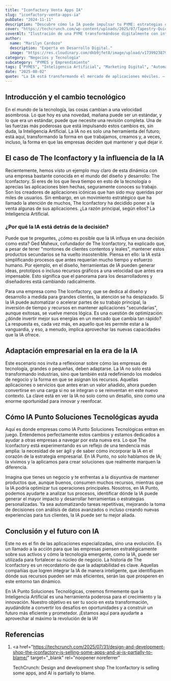 ```yaml
---
title: "Iconfactory Venta Apps IA"
slug: "iconfactory-venta-apps-ia"
pubDate: "2024-11-11"
description: "Descubre cómo la IA puede impulsar tu PYME: estrategias concretas de marketing, automatización y datos para aumentar ventas."
cover: "https://techcrunch.com/wp-content/uploads/2025/07/Tapestry-Quicklinks-New.jpg?w=1024"
coverAlt: "Ilustración de una PYME transformándose digitalmente con inteligencia artificial."
author:
  name: "Marilyn Cardozo"
  description: "Experta en Desarrollo Digital."
  image: "https://res.cloudinary.com/dkb9jfet8/image/upload/v1739923879/marilyn_s2mi4a.png"
category: "Negocios y Tecnología"
subcategory: "PYMES y Emprendimiento"
tags: ["PYMES", "Inteligencia Artificial", "Marketing Digital", "Automatización", "Ventas"]
date: "2025-08-02"
quote: "La IA está transformando el mercado de aplicaciones móviles. — Marilyn Cardozo"
---
```

<h2 id="introduccion-y-el-cambio-tecnologico">
  Introducción y el cambio tecnológico
</h2>

En el mundo de la tecnología, las cosas cambian a una velocidad asombrosa. Lo que hoy es una novedad, mañana puede ser un estándar, y lo que era un estándar, puede que necesite una revisión completa. Una de las fuerzas más poderosas que está impulsando estos cambios es, sin duda, la Inteligencia Artificial. La IA no es solo una herramienta del futuro; está aquí, transformando la forma en que trabajamos, creamos y, a veces, incluso, la forma en que las empresas deciden qué mantener y qué dejar ir.

<h2 id="el-caso-de-the-iconfactory-y-la-influencia-de-la-ia">
  El caso de The Iconfactory y la influencia de la IA
</h2>

Recientemente, hemos visto un ejemplo muy claro de esta dinámica con una empresa bastante conocida en el mundo del diseño y desarrollo: The Iconfactory. Si eres de los que lleva tiempo en esto de la tecnología o aprecias las aplicaciones bien hechas, seguramente conoces su trabajo. Son los creadores de aplicaciones icónicas que han sido muy queridas por miles de usuarios. Sin embargo, en un movimiento estratégico que ha llamado la atención de muchos, The Iconfactory ha decidido poner a la venta algunas de sus aplicaciones. ¿La razón principal, según ellos? La Inteligencia Artificial.

<h3 id="por-que-la-ia-esta-detras-de-la-decision">
  ¿Por qué la IA está detrás de la decisión?
</h3>

Puede que te preguntes, ¿cómo es posible que la IA influya en una decisión como esta? Ged Maheux, cofundador de The Iconfactory, ha explicado que, a pesar de tener "montones de clientes contentos y leales", mantener estos productos secundarios se ha vuelto insostenible. Piensa en ello: la IA está simplificando procesos que antes requerían mucho tiempo y esfuerzo humano. Por ejemplo, en el diseño, herramientas de IA pueden generar ideas, prototipos o incluso recursos gráficos a una velocidad que antes era impensable. Esto significa que el panorama para los desarrolladores y diseñadores está cambiando radicalmente.

Para una empresa como The Iconfactory, que se dedica al diseño y desarrollo a medida para grandes clientes, la atención se ha desplazado. Si la IA puede automatizar o acelerar partes de su trabajo principal, la inversión de tiempo y recursos en mantener aplicaciones "secundarias", aunque exitosas, se vuelve menos lógica. Es una cuestión de optimización: ¿dónde invertir mejor sus energías en un mercado que cambia tan rápido? La respuesta es, cada vez más, en aquello que les permite estar a la vanguardia, y eso, a menudo, implica aprovechar las nuevas capacidades que la IA ofrece.

<h2 id="adaptacion-empresarial-en-la-era-de-la-ia">
  Adaptación empresarial en la era de la IA
</h2>

Este escenario nos invita a reflexionar sobre cómo las empresas de tecnología, grandes o pequeñas, deben adaptarse. La IA no solo está transformando industrias, sino que también está redefiniendo los modelos de negocio y la forma en que se asignan los recursos. Aquellas aplicaciones o servicios que antes eran un valor añadido, ahora pueden convertirse en una carga si no se integran o se reinventan en este nuevo contexto. La clave está en ver la IA no solo como un desafío, sino como una enorme oportunidad para innovar y reenfocar.

<h2 id="como-ia-punto-soluciones-tecnologicas-ayuda">
  Cómo IA Punto Soluciones Tecnológicas ayuda
</h2>

Aquí es donde empresas como IA Punto Soluciones Tecnológicas entran en juego. Entendemos perfectamente estos cambios y estamos dedicados a ayudar a otras empresas a navegar por esta nueva era. Lo que The Iconfactory está experimentando es un reflejo de una tendencia más amplia: la necesidad de ser ágil y de saber cómo incorporar la IA en el corazón de la estrategia empresarial. En IA Punto, no solo hablamos de IA; la vivimos y la aplicamos para crear soluciones que realmente marquen la diferencia.

Imagina que tienes un negocio y te enfrentas a la disyuntiva de mantener productos que, aunque buenos, consumen muchos recursos, mientras que la IA podría optimizar tus operaciones principales. Nosotros, en IA Punto, podemos ayudarte a analizar tus procesos, identificar dónde la IA puede generar el mayor impacto y desarrollar herramientas o estrategias personalizadas. Ya sea automatizando tareas repetitivas, mejorando la toma de decisiones con análisis de datos avanzados o incluso creando nuevas experiencias para tus clientes, la IA puede ser tu mejor aliada.

<h2 id="conclusion-y-el-futuro-con-ia">Conclusión y el futuro con IA</h2>

Este no es el fin de las aplicaciones especializadas, sino una evolución. Es un llamado a la acción para que las empresas piensen estratégicamente sobre sus activos y cómo la tecnología emergente, como la IA, puede ser utilizada para fortalecer su núcleo de negocio. La historia de The Iconfactory es un recordatorio de que la adaptabilidad es clave. Aquellas compañías que logren integrar la IA de manera inteligente, que identifiquen dónde sus recursos pueden ser más eficientes, serán las que prosperen en este entorno tan dinámico.

En IA Punto Soluciones Tecnológicas, creemos firmemente que la Inteligencia Artificial es una herramienta poderosa para el crecimiento y la innovación. Nuestro objetivo es ser tu socio en esta transformación, ayudándote a convertir los desafíos en oportunidades y a construir un futuro más eficiente y prometedor. ¡Estamos aquí para ayudarte a aprovechar al máximo la revolución de la IA!

<h2 id="referencias">Referencias</h2>

1.  <a
      href="https://techcrunch.com/2025/07/31/design-and-development-shop-the-iconfactory-is-selling-some-apps-and-ai-is-partially-to-blame/"
      target="_blank"
      rel="noopener noreferrer"
    >
      TechCrunch: Design and development shop The Iconfactory is selling some
      apps, and AI is partially to blame.
    </a>
